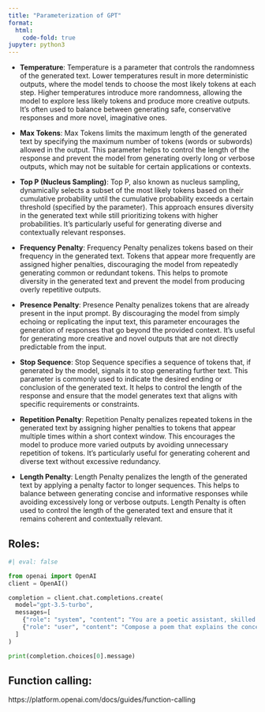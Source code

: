 ```yaml
---
title: "Parameterization of GPT"
format:
  html:
    code-fold: true
jupyter: python3
---
```



- **Temperature**: Temperature is a parameter that controls the randomness of the generated text. Lower temperatures result in more deterministic outputs, where the model tends to choose the most likely tokens at each step. Higher temperatures introduce more randomness, allowing the model to explore less likely tokens and produce more creative outputs. It's often used to balance between generating safe, conservative responses and more novel, imaginative ones.

- **Max Tokens**: Max Tokens limits the maximum length of the generated text by specifying the maximum number of tokens (words or subwords) allowed in the output. This parameter helps to control the length of the response and prevent the model from generating overly long or verbose outputs, which may not be suitable for certain applications or contexts.

- **Top P (Nucleus Sampling)**: Top P, also known as nucleus sampling, dynamically selects a subset of the most likely tokens based on their cumulative probability until the cumulative probability exceeds a certain threshold (specified by the parameter). This approach ensures diversity in the generated text while still prioritizing tokens with higher probabilities. It's particularly useful for generating diverse and contextually relevant responses.

- **Frequency Penalty**: Frequency Penalty penalizes tokens based on their frequency in the generated text. Tokens that appear more frequently are assigned higher penalties, discouraging the model from repeatedly generating common or redundant tokens. This helps to promote diversity in the generated text and prevent the model from producing overly repetitive outputs.

- **Presence Penalty**: Presence Penalty penalizes tokens that are already present in the input prompt. By discouraging the model from simply echoing or replicating the input text, this parameter encourages the generation of responses that go beyond the provided context. It's useful for generating more creative and novel outputs that are not directly predictable from the input.

- **Stop Sequence**: Stop Sequence specifies a sequence of tokens that, if generated by the model, signals it to stop generating further text. This parameter is commonly used to indicate the desired ending or conclusion of the generated text. It helps to control the length of the response and ensure that the model generates text that aligns with specific requirements or constraints.

- **Repetition Penalty**: Repetition Penalty penalizes repeated tokens in the generated text by assigning higher penalties to tokens that appear multiple times within a short context window. This encourages the model to produce more varied outputs by avoiding unnecessary repetition of tokens. It's particularly useful for generating coherent and diverse text without excessive redundancy.

- **Length Penalty**: Length Penalty penalizes the length of the generated text by applying a penalty factor to longer sequences. This helps to balance between generating concise and informative responses while avoiding excessively long or verbose outputs. Length Penalty is often used to control the length of the generated text and ensure that it remains coherent and contextually relevant.



## Roles: 

```python
#| eval: false

from openai import OpenAI
client = OpenAI()

completion = client.chat.completions.create(
  model="gpt-3.5-turbo",
  messages=[
    {"role": "system", "content": "You are a poetic assistant, skilled in explaining complex programming concepts with creative flair."},
    {"role": "user", "content": "Compose a poem that explains the concept of recursion in programming."}
  ]
)

print(completion.choices[0].message)
```


## Function calling: 
https://platform.openai.com/docs/guides/function-calling
